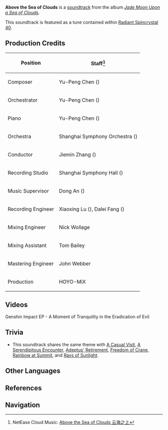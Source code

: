 {{Soundtrack Infobox
|title          =
|image          = Jade Moon Upon a Sea of Clouds.png
|album          = Jade Moon Upon a Sea of Clouds
|disc           = 2
|number         = 40
|featured       =
|featured2      =
|featured3      =
|featured_disc  =
|featured_disc2 =
|featured_disc3 =
|youtube_id     = c0jZ7sPyouE
|youtube_time   = 591
|spotify_id     = 6qLo4GQMmyrZwOQSzmUqpr
|played_in      = Qingyun Peak
|during         = [[Qingyun Peak]] (Night)
|domain         =
|previous       = Humming Amidst Rocks
|next           = Adeptus' Retirement
}}
'''Above the Sea of Clouds''' is a [[soundtrack]] from the album ''[[Jade Moon Upon a Sea of Clouds]]''.

This soundtrack is featured as a tune contained within [[Radiant Spincrystal 40]].

==Production Credits==
{| class="wikitable" style="text-align:left; height:0.5em"
! Position
! Staff<ref>NetEase Cloud Music: [https://music.163.com/#/song?id=1492275928 Above the Sea of Clouds 云海之上]</ref>
|-
! Composer
| Yu-Peng Chen ({{zh|陈致逸}})
|-
! Orchestrator
| Yu-Peng Chen ({{zh|陈致逸}})
|-
! Piano
| Yu-Peng Chen ({{zh|陈致逸}})
|-
! Orchestra
| Shanghai Symphony Orchestra ({{zh|上海交响乐团}})
|-
! Conductor
| Jiemin Zhang ({{zh|张洁敏}})
|-
! Recording Studio
| Shanghai Symphony Hall ({{zh|上海交响乐团音乐厅}})
|-
! Music Supervisor
| Dong An ({{zh|安栋}})
|-
! Recording Engineer
| Xiaoxing Lu ({{zh|陆晓幸}}), Dalei Fang ({{zh|房大磊}})
|-
! Mixing Engineer
| Nick Wollage
|-
! Mixing Assistant
| Tom Bailey
|-
! Mastering Engineer
| John Webber
|-
! Production
| HOYO-MiX
|}

==Videos==
<gallery hideaddbutton="true" captionalign="center">
Genshin Impact EP - A Moment of Tranquility in the Eradication of Evil
</gallery>

==Trivia==
* This soundtrack shares the same theme with [[A Casual Visit]], [[A Serendipitous Encounter]], [[Adeptus' Retirement]], [[Freedom of Crane]], [[Rainbow at Summit]], and [[Rays of Sunlight]].

==Other Languages==
{{Other Languages
|en      = Above the Sea of Clouds
|zhs     = 云海之上
|zhs_rm  = Yúnhǎi zhī Shàng
|zht     = 雲海之上
|zht_rm  = Yúnhǎi zhī Shàng
|zh_tl   = 
|ja      = 雲海の上
|ja_rm   = Unkai no Ue
|ja_tl   = Above the Sea of Clouds
|ko      = Above the Sea of Clouds<ref name="RS2">{{Ref/Item|Radiant Spincrystal 40|note=Korean, Spanish, French, Russian, Thai, Vietnamese, German, Indonesian, Portuguese, Turkish}}</ref>
|es      = Above the Sea of Clouds<ref name="RS2" />
|fr      = Above the Sea of Clouds<ref name="RS2" />
|ru      = Above the Sea of Clouds<ref name="RS2" />
|th      = Above the Sea of Clouds<ref name="RS2" />
|vi      = Phía Trên Biển Mây<ref name="RS2" />
|vi_tl   = Above the Sea of Clouds
|de      = Above the Sea of Clouds<ref name="RS2" />
|id      = Above the Sea of Clouds<ref name="RS2" />
|pt      = Above the Sea of Clouds<ref name="RS2" />
|tr      = Above the Sea of Clouds<ref name="RS2" />
|it      = 
|it_tl   = 
}}

==References==
{{Reflist}}

==Navigation==
{{Soundtrack Navbox|Jade Moon Upon a Sea of Clouds}}